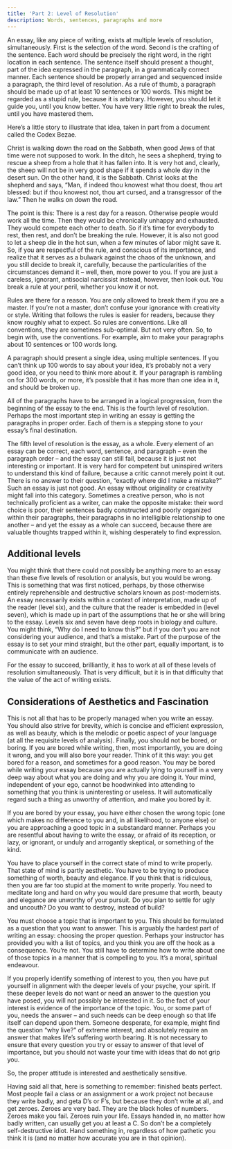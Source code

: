```yaml
---
title: 'Part 2: Level of Resolution'
description: Words, sentences, paragraphs and more
---
```

An essay, like any piece of writing, exists at multiple levels of resolution, simultaneously. First is the selection of the word. Second is the crafting of the sentence. Each word should be precisely the right word, in the right location in each sentence. The sentence itself should present a thought, part of the idea expressed in the paragraph, in a grammatically correct manner. Each sentence should be properly arranged and sequenced inside a paragraph, the third level of resolution. As a rule of thumb, a paragraph should be made up of at least 10 sentences or 100 words. This might be regarded as a stupid rule, because it is arbitrary. However, you should let it guide you, until you know better. You have very little right to break the rules, until you have mastered them.

Here’s a little story to illustrate that idea, taken in part from a document called the Codex Bezae. 

Christ is walking down the road on the Sabbath, when good Jews of that time were not supposed to work. In the ditch, he sees a shepherd, trying to rescue a sheep from a hole that it has fallen into. It is very hot and, clearly, the sheep will not be in very good shape if it spends a whole day in the desert sun. On the other hand, it is the Sabbath. Christ looks at the shepherd and says, “Man, if indeed thou knowest what thou doest, thou art blessed: but if thou knowest not, thou art cursed, and a transgressor of the law.” Then he walks on down the road. 

The point is this: There is a rest day for a reason. Otherwise people would work all the time. Then they would be chronically unhappy and exhausted. They would compete each other to death. So if it’s time for everybody to rest, then rest, and don’t be breaking the rule. However, it is also not good to let a sheep die in the hot sun, when a few minutes of labor might save it. So, if you are respectful of the rule, and conscious of its importance, and realize that it serves as a bulwark against the chaos of the unknown, and you still decide to break it, carefully, because the particularities of the circumstances demand it – well, then, more power to you. If you are just a careless, ignorant, antisocial narcissist instead, however, then look out. You break a rule at your peril, whether you know it or not.

Rules are there for a reason. You are only allowed to break them if you are a master. If you’re not a master, don’t confuse your ignorance with creativity or style. Writing that follows the rules is easier for readers, because they know roughly what to expect. So rules are conventions. Like all conventions, they are sometimes sub-optimal. But not very often. So, to begin with, use the conventions. For example, aim to make your paragraphs about 10 sentences or 100 words long.

A paragraph should present a single idea, using multiple sentences. If you can’t think up 100 words to say about your idea, it’s probably not a very good idea, or you need to think more about it. If your paragraph is rambling on for 300 words, or more, it’s possible that it has more than one idea in it, and should be broken up.

All of the paragraphs have to be arranged in a logical progression, from the beginning of the essay to the end. This is the fourth level of resolution. Perhaps the most important step in writing an essay is getting the paragraphs in proper order. Each of them is a stepping stone to your essay’s final destination. 

The fifth level of resolution is the essay, as a whole. Every element of an essay can be correct, each word, sentence, and paragraph – even the paragraph order – and the essay can still fail, because it is just not interesting or important. It is very hard for competent but uninspired writers to understand this kind of failure, because a critic cannot merely point it out. There is no answer to their question, “exactly where did I make a mistake?” Such an essay is just not good. An essay without originality or creativity might fall into this category. Sometimes a creative person, who is not technically proficient as a writer, can make the opposite mistake: their word choice is poor, their sentences badly constructed and poorly organized within their paragraphs, their paragraphs in no intelligible relationship to one another – and yet the essay as a whole can succeed, because there are valuable thoughts trapped within it, wishing desperately to find expression.

## Additional levels
You might think that there could not possibly be anything more to an essay than these five levels of resolution or analysis, but you would be wrong. This is something that was first noticed, perhaps, by those otherwise entirely reprehensible and destructive scholars known as post-modernists. An essay necessarily exists within a context of interpretation, made up of the reader (level six), and the culture that the reader is embedded in (level seven), which is made up in part of the assumptions that he or she will bring to the essay. Levels six and seven have deep roots in biology and culture. You might think, “Why do I need to know this?” but if you don’t you are not considering your audience, and that’s a mistake. Part of the purpose of the essay is to set your mind straight, but the other part, equally important, is to communicate with an audience.

For the essay to succeed, brilliantly, it has to work at all of these levels of resolution simultaneously. That is very difficult, but it is in that difficulty that the value of the act of writing exists.

## Considerations of Aesthetics and Fascination
This is not all that has to be properly managed when you write an essay. You should also strive for brevity, which is concise and efficient expression, as well as beauty, which is the melodic or poetic aspect of your language (at all the requisite levels of analysis). Finally, you should not be bored, or boring. If you are bored while writing, then, most importantly, you are doing it wrong, and you will also bore your reader. Think of it this way: you get bored for a reason, and sometimes for a good reason. You may be bored while writing your essay because you are actually lying to yourself in a very deep way about what you are doing and why you are doing it. Your mind, independent of your ego, cannot be hoodwinked into attending to something that you think is uninteresting or useless. It will automatically regard such a thing as unworthy of attention, and make you bored by it. 

If you are bored by your essay, you have either chosen the wrong topic (one which makes no difference to you and, in all likelihood, to anyone else) or you are approaching a good topic in a substandard manner. Perhaps you are resentful about having to write the essay, or afraid of its reception, or lazy, or ignorant, or unduly and arrogantly skeptical, or something of the kind.

You have to place yourself in the correct state of mind to write properly. That state of mind is partly aesthetic. You have to be trying to produce something of worth, beauty and elegance. If you think that is ridiculous, then you are far too stupid at the moment to write properly. You need to meditate long and hard on why you would dare presume that worth, beauty and elegance are unworthy of your pursuit. Do you plan to settle for ugly and uncouth? Do you want to destroy, instead of build?

You must choose a topic that is important to you. This should be formulated as a question that you want to answer. This is arguably the hardest part of writing an essay: choosing the proper question. Perhaps your instructor has provided you with a list of topics, and you think you are off the hook as a consequence. You’re not. You still have to determine how to write about one of those topics in a manner that is compelling to you. It’s a moral, spiritual endeavour.

If you properly identify something of interest to you, then you have put yourself in alignment with the deeper levels of your psyche, your spirit. If these deeper levels do not want or need an answer to the question you have posed, you will not possibly be interested in it. So the fact of your interest is evidence of the importance of the topic. You, or some part of you, needs the answer – and such needs can be deep enough so that life itself can depend upon them. Someone desperate, for example, might find the question “why live?” of extreme interest, and absolutely require an answer that makes life’s suffering worth bearing. It is not necessary to ensure that every question you try or essay to answer of that level of importance, but you should not waste your time with ideas that do not grip you.

So, the proper attitude is interested and aesthetically sensitive.

Having said all that, here is something to remember: finished beats perfect. Most people fail a class or an assignment or a work project not because they write badly, and geta D’s or F’s, but because they don’t write at all, and get zeroes. Zeroes are very bad. They are the black holes of numbers. Zeroes make you fail. Zeroes ruin your life. Essays handed in, no matter how badly written, can usually get you at least a C. So don’t be a completely self-destructive idiot. Hand something in, regardless of how pathetic you think it is (and no matter how accurate you are in that opinion). 
